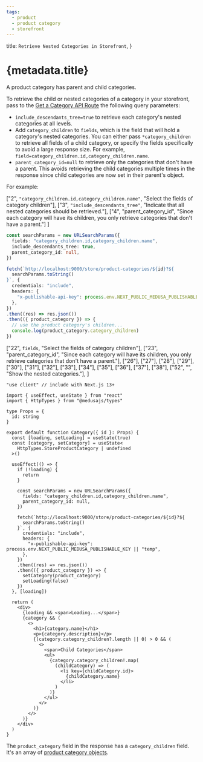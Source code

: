 ```yaml
---
tags:
  - product
  - product category
  - storefront
---
```



  title: `Retrieve Nested Categories in Storefront`,
}

# {metadata.title}

A product category has parent and child categories.

To retrieve the child or nested categories of a category in your storefront, pass to the [Get a Category API Route](!api!/store#product-categories_getproductcategoriesid) the following query parameters:

- `include_descendants_tree=true` to retrieve each category's nested categories at all levels.
- Add `category_children` to `fields`, which is the field that will hold a category's nested categories. You can either pass `*category_children` to retrieve all fields of a child category, or specify the fields specifically to avoid a large response size. For example, `field=category_children.id,category_children.name`.
- `parent_category_id=null` to retrieve only the categories that don't have a parent. This avoids retrieving the child categories multiple times in the response since child categories are now set in their parent's object.

For example:

<CodeTabs group="store-request">
  <CodeTab label="Fetch API" value="fetch">

  ["2", `"category_children.id,category_children.name"`, "Select the fields of category children"],
  ["3", `"include_descendants_tree"`, "Indicate that all nested categories should be retrieved."],
  ["4", "parent_category_id", "Since each category will have its children, you only retrieve categories that don't have a parent."]
]

  ```ts highlights={fetchHighlights}
  const searchParams = new URLSearchParams({
    fields: "category_children.id,category_children.name",
    include_descendants_tree: true,
    parent_category_id: null,
  })

  fetch(`http://localhost:9000/store/product-categories/${id}?${
    searchParams.toString()
  }`, {
    credentials: "include",
    headers: {
      "x-publishable-api-key": process.env.NEXT_PUBLIC_MEDUSA_PUBLISHABLE_KEY || "temp",
    },
  })
  .then((res) => res.json())
  .then(({ product_category }) => {
    // use the product category's children...
    console.log(product_category.category_children)
  })
  ```

  </CodeTab>
  <CodeTab label="React" value="react">

  ["22", `fields`, "Select the fields of category children"],
  ["23", "parent_category_id", "Since each category will have its children, you only retrieve categories that don't have a parent."],
  ["26"], ["27"], ["28"], 
  ["29"], ["30"], ["31"], ["32"], ["33"], ["34"], ["35"], ["36"], ["37"], ["38"],
  ["52", "", "Show the nested categories."],
]

  ```tsx highlights={highlights}
  "use client" // include with Next.js 13+

  import { useEffect, useState } from "react"
  import { HttpTypes } from "@medusajs/types"

  type Props = {
    id: string
  }

  export default function Category({ id }: Props) {
    const [loading, setLoading] = useState(true)
    const [category, setCategory] = useState<
      HttpTypes.StoreProductCategory | undefined
    >()

    useEffect(() => {
      if (!loading) {
        return 
      }

      const searchParams = new URLSearchParams({
        fields: "category_children.id,category_children.name",
        parent_category_id: null,
      })

      fetch(`http://localhost:9000/store/product-categories/${id}?${
        searchParams.toString()
      }`, {
        credentials: "include",
        headers: {
          "x-publishable-api-key": process.env.NEXT_PUBLIC_MEDUSA_PUBLISHABLE_KEY || "temp",
        },
      })
      .then((res) => res.json())
      .then(({ product_category }) => {
        setCategory(product_category)
        setLoading(false)
      })
    }, [loading])

    return (
      <div>
        {loading && <span>Loading...</span>}
        {category && (
          <>
            <h1>{category.name}</h1>
            <p>{category.description}</p>
            {(category.category_children?.length || 0) > 0 && (
              <>
                <span>Child Categories</span>
                <ul>
                  {category.category_children!.map(
                    (childCategory) => (
                      <li key={childCategory.id}>
                        {childCategory.name}
                      </li>
                    )
                  )}
                </ul>
              </>
            )}
          </>
        )}
      </div>
    )
  }
  ```

  </CodeTab>
</CodeTabs>

The `product_category` field in the response has a `category_children` field. It's an array of [product category objects](!api!/store/#product-categories_productcategory_schema).
